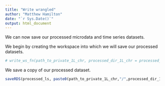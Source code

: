```yaml
---
title: "Write wrangled"
author: "Matthew Hamilton"
date: "`r Sys.Date()`"
output: html_document
---
```



We can now save our processed microdata and time series datasets.

We begin by creating the workspace into which we will save our processed datasets.

```r
# write_ws_fn(path_to_private_1L_chr, processed_dir_1L_chr = processed_dir_1L_chr)
```

We save a copy of our processed dataset.

```r
saveRDS(processed_ls, paste0(path_to_private_1L_chr,"/",processed_dir_1L_chr, "/R/processed_ls.RDS"))
```


